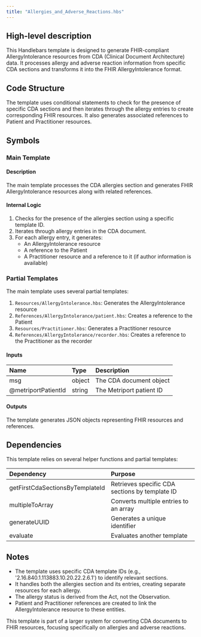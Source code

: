 ```yaml
---
title: "Allergies_and_Adverse_Reactions.hbs"
---
```


## High-level description
This Handlebars template is designed to generate FHIR-compliant AllergyIntolerance resources from CDA (Clinical Document Architecture) data. It processes allergy and adverse reaction information from specific CDA sections and transforms it into the FHIR AllergyIntolerance format.

## Code Structure
The template uses conditional statements to check for the presence of specific CDA sections and then iterates through the allergy entries to create corresponding FHIR resources. It also generates associated references to Patient and Practitioner resources.

## Symbols

### Main Template
#### Description
The main template processes the CDA allergies section and generates FHIR AllergyIntolerance resources along with related references.

#### Internal Logic
1. Checks for the presence of the allergies section using a specific template ID.
2. Iterates through allergy entries in the CDA document.
3. For each allergy entry, it generates:
   - An AllergyIntolerance resource
   - A reference to the Patient
   - A Practitioner resource and a reference to it (if author information is available)

### Partial Templates
The main template uses several partial templates:

1. `Resources/AllergyIntolerance.hbs`: Generates the AllergyIntolerance resource
2. `References/AllergyIntolerance/patient.hbs`: Creates a reference to the Patient
3. `Resources/Practitioner.hbs`: Generates a Practitioner resource
4. `References/AllergyIntolerance/recorder.hbs`: Creates a reference to the Practitioner as the recorder

#### Inputs
| Name | Type | Description |
|:-----|:-----|:------------|
| msg | object | The CDA document object |
| @metriportPatientId | string | The Metriport patient ID |

#### Outputs
The template generates JSON objects representing FHIR resources and references.

## Dependencies
This template relies on several helper functions and partial templates:

| Dependency | Purpose |
|:-----------|:--------|
| getFirstCdaSectionsByTemplateId | Retrieves specific CDA sections by template ID |
| multipleToArray | Converts multiple entries to an array |
| generateUUID | Generates a unique identifier |
| evaluate | Evaluates another template |

## Notes
- The template uses specific CDA template IDs (e.g., '2.16.840.1.113883.10.20.22.2.6.1') to identify relevant sections.
- It handles both the allergies section and its entries, creating separate resources for each allergy.
- The allergy status is derived from the Act, not the Observation.
- Patient and Practitioner references are created to link the AllergyIntolerance resource to these entities.

This template is part of a larger system for converting CDA documents to FHIR resources, focusing specifically on allergies and adverse reactions.